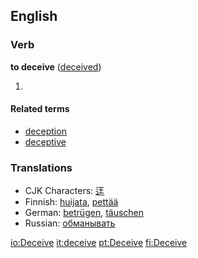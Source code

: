 ==English==
===Verb===
'''to deceive''' ([[deceived]])
#
{{substub}}

====Related terms====
*[[deception]]
*[[deceptive]]

===Translations===
*CJK Characters: [[迋]]
*Finnish: [[huijata]], [[pettää]]
*German: [[betrügen]], [[täuschen]]
*Russian: [[обманывать]]

[[io:Deceive]]
[[it:deceive]]
[[pt:Deceive]]
[[fi:Deceive]]